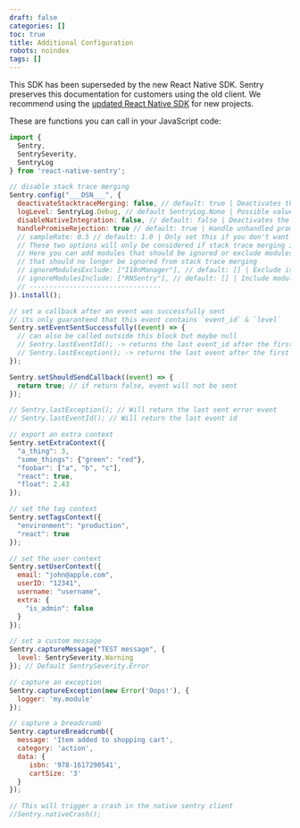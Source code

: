 ```yaml
---
draft: false
categories: []
toc: true
title: Additional Configuration
robots: noindex
tags: []
---
```

<Alert level="warning" level="Note"><markdown>

This SDK has been superseded by the new React Native SDK. Sentry preserves this documentation for customers using the old client. We recommend using the [updated React Native SDK](/platforms/react-native/) for new projects.

</markdown></Alert>


These are functions you can call in your JavaScript code:

```javascript
import {
  Sentry,
  SentrySeverity,
  SentryLog
} from 'react-native-sentry';

// disable stack trace merging
Sentry.config("___DSN___", {
  deactivateStacktraceMerging: false, // default: true | Deactivates the stack trace merging feature
  logLevel: SentryLog.Debug, // default SentryLog.None | Possible values:  .None, .Error, .Debug, .Verbose
  disableNativeIntegration: false, // default: false | Deactivates the native integration and only uses raven-js
  handlePromiseRejection: true // default: true | Handle unhandled promise rejections
  // sampleRate: 0.5 // default: 1.0 | Only set this if you don't want to send every event so e.g.: 0.5 will send 50% of all events
  // These two options will only be considered if stack trace merging is active
  // Here you can add modules that should be ignored or exclude modules
  // that should no longer be ignored from stack trace merging
  // ignoreModulesExclude: ["I18nManager"], // default: [] | Exclude is always stronger than include
  // ignoreModulesInclude: ["RNSentry"], // default: [] | Include modules that should be ignored too
  // ---------------------------------
}).install();

// set a callback after an event was successfully sent
// its only guaranteed that this event contains `event_id` & `level`
Sentry.setEventSentSuccessfully((event) => {
  // can also be called outside this block but maybe null
  // Sentry.lastEventId(); -> returns the last event_id after the first successfully sent event
  // Sentry.lastException(); -> returns the last event after the first successfully sent event
});

Sentry.setShouldSendCallback((event) => {
  return true; // if return false, event will not be sent
});

// Sentry.lastException(); // Will return the last sent error event
// Sentry.lastEventId(); // Will return the last event id

// export an extra context
Sentry.setExtraContext({
  "a_thing": 3,
  "some_things": {"green": "red"},
  "foobar": ["a", "b", "c"],
  "react": true,
  "float": 2.43
});

// set the tag context
Sentry.setTagsContext({
  "environment": "production",
  "react": true
});

// set the user context
Sentry.setUserContext({
  email: "john@apple.com",
  userID: "12341",
  username: "username",
  extra: {
    "is_admin": false
  }
});

// set a custom message
Sentry.captureMessage("TEST message", {
  level: SentrySeverity.Warning
}); // Default SentrySeverity.Error

// capture an exception
Sentry.captureException(new Error('Oops!'), {
  logger: 'my.module'
});

// capture a breadcrumb
Sentry.captureBreadcrumb({
  message: 'Item added to shopping cart',
  category: 'action',
  data: {
     isbn: '978-1617290541',
     cartSize: '3'
  }
});

// This will trigger a crash in the native sentry client
//Sentry.nativeCrash();
```
